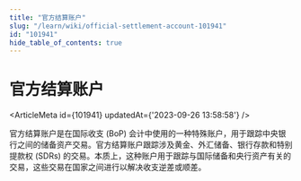 ```yaml
---
title: "官方结算账户"
slug: "/learn/wiki/official-settlement-account-101941"
id: "101941"
hide_table_of_contents: true
---
```



# 官方结算账户

<ArticleMeta id={101941} updatedAt={'2023-09-26 13:58:58'} />
<div className='border-solid border-b border-t-0 my-4 border-[var(--ifm-color-gray-300)]' />

官方结算账户是在国际收支 (BoP) 会计中使用的一种特殊账户，用于跟踪中央银行之间的储备资产交易。官方结算账户跟踪涉及黄金、外汇储备、银行存款和特别提款权 (SDRs) 的交易。本质上，这种账户用于跟踪与国际储备和央行资产有关的交易，这些交易在国家之间进行以解决收支逆差或顺差。
